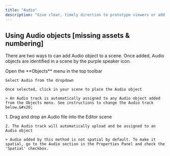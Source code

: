 ```yaml
---
title: "Audio"
description: "Give clear, timely direction to prototype viewers or add an extra level of immersion to your prototype."
---
```


## Using Audio objects \[missing assets & numbering]

There are two ways to can add Audio object to a scene. Once added, Audio objects are identified in a scene by the purple speaker icon.

<AccordionGroup>
  <Accordion title="Adding Audio objects from the Objects menu" defaultOpen={false}>
    Open the **Objects** menu in the top toolbar

    Select Audio from the dropdown

    Once selected, click in your scene to place the Audio object

    > An Audio track is automatically assigned to any Audio object added from the Objects menu. See instructions to change the Audio track below.&#x20;
  </Accordion>

  <Accordion title="Dropping a custom Audio file into the Editor scene" defaultOpen={false}>
    1. Drag and drop an Audio file into the Editor scene

    2. The Audio track will automatically upload and be assigned to an Audio object

    > Audio added by this method is not spatial by default. To make it spatial, go to the Audio section in the Properties Panel and check the 'Spatial' checkbox.
  </Accordion>
</AccordionGroup>
